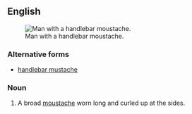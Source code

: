 ==English==
{{wikipedia}}
[[Image:Moustache.jpg|thumb|right|Man with a handlebar moustache.]]

===Alternative forms===
* {{qualifier|US}} [[handlebar mustache]]

===Noun===
{{en-noun}}

# A broad [[moustache]] worn long and curled up at the sides.